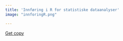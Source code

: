 ```yaml
---
title: 'Innføring i R for statistiske dataanalyser'
image: "innforingR.png"

---
```



[Get copy](https://www.ark.no/produkt/boker/fagboker/innforing-i-r-for-statistiske-dataanalyser-9788215030661)



